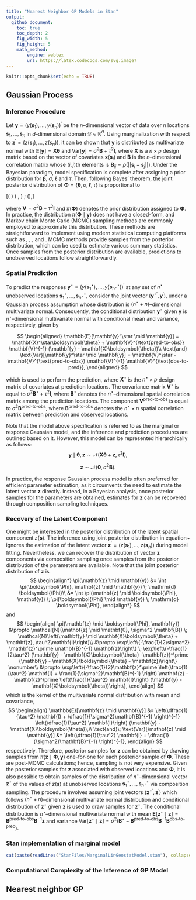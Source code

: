 ```yaml
---
title: "Nearest Neighbor GP Models in Stan"
output:
  github_document:
    toc: true
    toc_depth: 2
    fig_width: 5
    fig_height: 5
    math_method:
        engine: webtex
        url: https://latex.codecogs.com/svg.image?
---
```


```r
knitr::opts_chunk$set(echo = TRUE)
```

## Gaussian Process

### Inference Procedure
Let $\mathbf{y} = (y(\mathbf{s}_1),\ldots, y(\mathbf{s}_n))^\prime$ be the $n$--dimensional vector of data over $n$ locations $\mathbf{s}_1,\ldots,\mathbf{s}_n$ in $d$--dimensional domain $\mathcal{D} \in \mathbb{R}^{d}$. Using marginalization with respect to $\mathbf{z}^\prime = (z(\mathbf{s}_1),\ldots,z(s_n))$, it can be shown that $\mathbf{y}$ is distributed as multivariate normal with $\mathbb{E}[\mathbf{y}] = \mathbf{X}\boldsymbol{\theta}$ and $\text{Var}[\mathbf{y}] = \sigma^2 \mathbf{B} + \tau^2\mathbf{I}$, where $\mathbf{X}$ is a $n \times p$ design matrix based on the vector of covariates $\mathbf{x}(\mathbf{s}_i)$ and $\mathbf{B}$ is the $n$--dimensional correlation matrix whose $(i,j)$th elements is $\mathbf{B}_{ij} = \rho(||\mathbf{s}_i-\mathbf{s}_j||)$. Under the Bayesian paradigm, model specification is complete after assigning a prior distribution for $\boldsymbol{\beta}$, $\sigma$, $\ell$ and $\tau$. Then, following Bayes' theorem, the joint posterior distribution of $\boldsymbol{\Phi} = \{\boldsymbol{\theta}, \sigma, \ell, \tau\}$ is proportional to

\[\pi(\boldsymbol{\Phi} \mid \mathbf{y}) \propto \mathcal{N}\left(\mathbf{y} \mid \mathbf{X}\boldsymbol{\theta}, \mathbf{V}\right) \; \pi(\boldsymbol{\Phi}),\]

where $\mathbf{V} = \sigma^2 \mathbf{B} + \tau^2\mathbf{I}$ and $\pi(\boldsymbol{\Phi})$ denotes the prior distribution assigned to $\boldsymbol{\Phi}$. In practice, the distribution $\pi(\boldsymbol{\Phi} \mid \mathbf{y})$ does not have a closed-form, and Markov chain Monte Carlo (MCMC) sampling methods are commonly employed to approximate this distribution. These methods are straightforward to implement using modern statistical computing platforms such as \texttt{BUGS}, \texttt{JAGS} , \texttt{NIMBLE}, and \texttt{Stan}. MCMC methods provide samples from the posterior distribution, which can be used to estimate various summary statistics. Once samples from the posterior distribution are available, predictions to unobserved locations follow straightforwardly.

### Spatial Prediction
To predict the responses $\mathbf{y}^{\star} = (y(\mathbf{s}_1^\star),\ldots,y(\mathbf{s}_{n^\star}^\star))^\prime$ at any set of $n^\star$ unobserved locations $\mathbf{s}_1^\star,\ldots,\mathbf{s}_{n^\star}^\star$, consider the joint vector $(\mathbf{y}^{\star\prime},\mathbf{y}^\prime)$, under a Gaussian process assumption whose distribution is $(n^\star + n)$--dimensional multivariate normal. Consequently, the conditional distribution $\mathbf{y}^\star$ given $\mathbf{y}$ is $n^\star$--dimensional multivariate normal with conditional mean and variance, respectively, given by 

$$
\begin{aligned}
\mathbb{E}[\mathbf{y}^\star \mid \mathbf{y}] = 
\mathbf{X}^\star\boldsymbol{\theta} + \mathbf{V}^{\text{pred-to-obs}} \mathbf{V}^{-1} (\mathbf{y} - \mathbf{X}\boldsymbol{\theta})\\
\text{and} \text{Var}[\mathbf{y}^\star \mid \mathbf{y}] = \mathbf{V}^\star - \mathbf{V}^{\text{pred-to-obs}} \mathbf{V}^{-1} \mathbf{V}^{\text{obs-to-pred}},
\end{aligned}
$$

which is used to perform the prediction, where $\mathbf{X}^\star$ is the $n^\star \times p$ design matrix of covariates at prediction locations. The covariance matrix $\mathbf{V}^\star$ is equal to $\sigma^2 \mathbf{B}^\star + \tau^2 \mathbf{I}$, where $\mathbf{B}^\star$ denotes the $n^\star$--dimensional spatial correlation matrix among the prediction locations. The component $\mathbf{V}^{\text{pred-to-obs}}$ is equal to $\sigma^2 \mathbf{B}^{\text{pred-to-obs}}$, where $\mathbf{B}^\text{pred-to-obs}$ denotes the $n^\star \times n$ spatial correlation matrix between prediction and observed locations.

Note that the model above specification is referred to as the marginal or response Gaussian model, and the inference and prediction procedures are outlined based on it. However, this model can be represented hierarchically as follows:
$$\mathbf{y} \mid \boldsymbol{\theta}, \mathbf{z} \sim \mathcal{N} \left(\mathbf{X}\boldsymbol{\theta} + \mathbf{z}, \tau^2\mathbf{I}\right),$$

$$\mathbf{z} \sim \mathcal{N}(\mathbf{0}, \sigma^2\mathbf{B}).$$

In practice, the response Gaussian process model is often preferred for efficient parameter estimation, as it circumvents the need to estimate the latent vector $\mathbf{z}$ directly. Instead, in a Bayesian analysis, once posterior samples for the parameters are obtained, estimates for $\mathbf{z}$ can be recovered through composition sampling techniques.

### Recovery of the Latent Component
One might be interested in the posterior distribution of the latent spatial component $z(\boldsymbol{s})$. The inference using joint posterior distribution in equation~\eqref{chap2:gp_posterior_dist} ignores the estimation of the latent vector $\mathbf{z}^\prime = (z(\boldsymbol{s}_1), \ldots, z(\boldsymbol{s}_n))$ during model fitting. Nevertheless, we can recover the distribution of vector $\mathbf{z}$ components via composition sampling once samples from the posterior distribution of the parameters are available. Note that the joint posterior distribution of $\mathbf{z}$ is
$$
\begin{align*}
\pi(\mathbf{z} \mid \mathbf{y}) &= \int \pi(\boldsymbol{\Phi}, \mathbf{z} \mid \mathbf{y}) \; \mathrm{d} \boldsymbol{\Phi}\\
&= \int \pi(\mathbf{z} \mid \boldsymbol{\Phi}, \mathbf{y}) \; \pi(\boldsymbol{\Phi} \mid \mathbf{y}) \; \mathrm{d} \boldsymbol{\Phi},
\end{align*}
$$
and
$$
\begin{align}
\pi(\mathbf{z} \mid \boldsymbol{\Phi}, \mathbf{y})
&\propto \mathcal{N}(\mathbf{z} \mid \mathbf{0}, \sigma^2 \mathbf{B}) \; \mathcal{N}\left(\mathbf{y} \mid \mathbf{X}\boldsymbol{\theta} + \mathbf{z}, \tau^2\mathbf{I}\right)\\
&\propto \exp\left\{-\frac{1}{2\sigma^2} \mathbf{z}^\prime \mathbf{B}^{-1} \mathbf{z}\right\} \; \exp\left\{-\frac{1}{2\tau^2} (\mathbf{y} - \mathbf{X}\boldsymbol{\theta} -\mathbf{z})^\prime (\mathbf{y} - \mathbf{X}\boldsymbol{\theta} - \mathbf{z})\right\} \nonumber\\
&\propto \exp\left\{-\frac{1}{2}\mathbf{z}^\prime \left(\frac{1}{\tau^2} \mathbf{I} + \frac{1}{\sigma^2}\mathbf{B}^{-1} \right) \mathbf{z} - \mathbf{z}^\prime \left(\frac{1}{\tau^2} \mathbf{I}\right) (\mathbf{y} - \mathbf{X}\boldsymbol{\theta})\right\},
\end{align}
$$
which is the kernel of the multivariate normal distribution with mean 
and covariance, 
$$
\begin{align}
\mathbb{E}[\mathbf{z} \mid \mathbf{y}] &= \left(\dfrac{1}{\tau^2} \mathbf{I} + \dfrac{1}{\sigma^2}\mathbf{B}^{-1} \right)^{-1} \left(\dfrac{1}{\tau^2} \mathbf{I}\right) (\mathbf{y} - \mathbf{X}\boldsymbol{\theta}),\\
\text{and}\; \text{Var}[\mathbf{z} \mid \mathbf{y}] &= \left(\dfrac{1}{\tau^2} \mathbf{I} + \dfrac{1}{\sigma^2}\mathbf{B}^{-1} \right)^{-1},
\end{align}
$$
respectively. Therefore, posterior samples for $\mathbf{z}$ can be obtained by drawing samples from  $\pi(\mathbf{z} \mid \boldsymbol{\Phi}, \mathbf{y})$ one-for-one for each posterior sample of $\boldsymbol{\Phi}$. These are post-MCMC calculations; hence, sampling is not very expensive. Given the posterior samples for $\mathbf{z}$ associated with observed locations and $\boldsymbol{\Phi}$, it is also possible to obtain samples of the distribution of $n^\star$--dimensional vector $\mathbf{z}^\star$ of the values of $z(\mathbf{s})$ at unobserved locations $\mathbf{s}_{1}^\star, \ldots, \mathbf{s}_{n^\star}^\star$ via composition sampling. The procedure involves assuming joint vectors $(\mathbf{z}^{\star\prime},\mathbf{z}^\prime)$ which follows $(n^\star + n)$--dimensional multivariate normal distribution and conditional distribution of $\mathbf{z}^\star$ given $\mathbf{z}$ is used to draw samples for $\mathbf{z}^\star$. The conditional distribution is $n^\star$--dimensional multivariate normal with mean $\mathbf{E}[\mathbf{z}^\star \mid \mathbf{z}] = \mathbf{B}^{\text{pred-to-obs}} \mathbf{B}^{-1} \mathbf{z}$ and variance $\text{Var}[\mathbf{z}^\star \mid \mathbf{z}] = \sigma^2 (\mathbf{B}^\star - \mathbf{B}^{\text{pred-to-obs}} \mathbf{B}^{-1} \mathbf{B}^{\text{obs-to-pred}})$.


### Stan implementation of marginal model
```r
cat(paste(readLines("StanFiles/MarginalLinGeostatModel.stan"), collapse = "\n"))
```


### Computational Complexity of the Inference of GP Model

## Nearest neighbor GP

